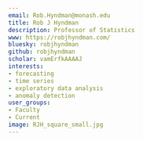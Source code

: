 ```yaml
---
email: Rob.Hyndman@monash.edu
title: Rob J Hyndman
description: Professor of Statistics
www: https://robjhyndman.com/
bluesky: robjhyndman
github: robjhyndman
scholar: vamErfkAAAAJ
interests:
- forecasting
- time series
- exploratory data analysis
- anomaly detection
user_groups:
- Faculty
- Current
image: RJH_square_small.jpg
---
```

